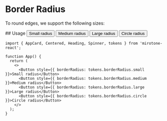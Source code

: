 
<Meta title='Tokens/Border Radius' />

# Border Radius

To round edges, we support the following sizes:

<BorderRadius />
## Usage

<DocBlockContainer>
  <Button style={{ borderRadius: tokens.borderRadius.small }}>Small radius</Button>
  <Button style={{ borderRadius: tokens.borderRadius.medium }}>Medium radius</Button>
  <Button style={{ borderRadius: tokens.borderRadius.large }}>Large radius</Button>
  <Button style={{ borderRadius: tokens.borderRadius.circle }}>Circle radius</Button>
</DocBlockContainer>

```tsx
import { AppCard, Centered, Heading, Spinner, tokens } from 'mirotone-react';

function App() {
  return (
    <>
      <Button style={{ borderRadius: tokens.borderRadius.small }}>Small radius</Button>
      <Button style={{ borderRadius: tokens.borderRadius.medium }}>Medium radius</Button>
      <Button style={{ borderRadius: tokens.borderRadius.large }}>Large radius</Button>
      <Button style={{ borderRadius: tokens.borderRadius.circle }}>Circle radius</Button>
    </>
  );
}
```
